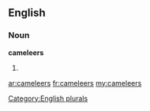 ==English==

===Noun===
'''cameleers'''

# {{plural of|[[cameleer]]}}

[[Category:English plurals]]

[[ar:cameleers]]
[[fr:cameleers]]
[[my:cameleers]]
